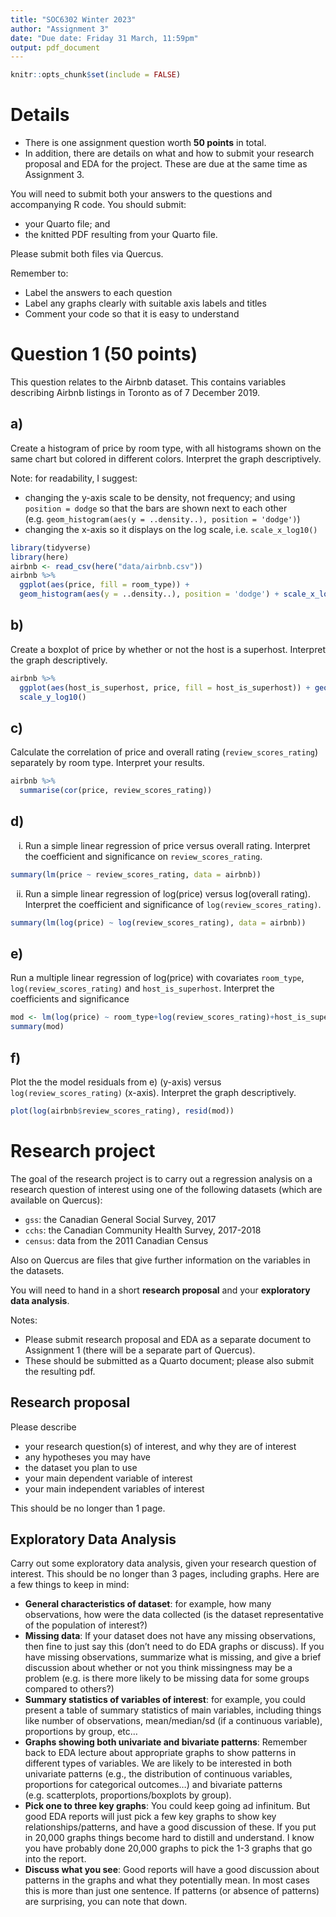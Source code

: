```yaml
---
title: "SOC6302 Winter 2023"
author: "Assignment 3"
date: "Due date: Friday 31 March, 11:59pm"
output: pdf_document
---
```


```r
knitr::opts_chunk$set(include = FALSE)
```

# Details

- There is one assignment question worth **50 points** in total. 
- In addition, there are details on what and how to submit your research proposal and EDA for the project. These are due at the same time as Assignment 3. 

You will need to submit both your answers to the questions and accompanying R code. You should submit:

- your Quarto file; and
- the knitted PDF resulting from your Quarto file. 

Please submit both files via Quercus. 

Remember to:

- Label the answers to each question 
- Label any graphs clearly with suitable axis labels and titles
- Comment your code so that it is easy to understand

\newpage 


# Question 1 (50 points)

This question relates to the Airbnb dataset. This contains variables describing Airbnb listings in Toronto as of 7 December 2019. 

## a) 

Create a histogram of price by room type, with all histograms shown on the same chart but colored in different colors. Interpret the graph descriptively.

Note: for readability, I suggest:

- changing the y-axis scale to be density, not frequency; and using `position = dodge` so that the bars are shown next to each other (e.g. `geom_histogram(aes(y = ..density..), position = 'dodge')`)
- changing the x-axis so it displays on the log scale, i.e. `scale_x_log10()`

```r
library(tidyverse)
library(here)
airbnb <- read_csv(here("data/airbnb.csv"))
airbnb %>% 
  ggplot(aes(price, fill = room_type)) + 
  geom_histogram(aes(y = ..density..), position = 'dodge') + scale_x_log10()
```


## b) 

Create a boxplot of price by whether or not the host is a superhost. Interpret the graph descriptively. 

```r
airbnb %>% 
  ggplot(aes(host_is_superhost, price, fill = host_is_superhost)) + geom_boxplot() + 
  scale_y_log10()
```


## c) 

Calculate the correlation of price and overall rating (`review_scores_rating`) separately by room type. Interpret your results. 

```r
airbnb %>% 
  summarise(cor(price, review_scores_rating))
```


## d) 

i) Run a simple linear regression of price versus overall rating. Interpret the coefficient and significance on `review_scores_rating`.

```r
summary(lm(price ~ review_scores_rating, data = airbnb))
```


ii) Run a simple linear regression of log(price) versus log(overall rating). Interpret the coefficient and significance of `log(review_scores_rating)`.

```r
summary(lm(log(price) ~ log(review_scores_rating), data = airbnb))
```


## e)

Run a multiple linear regression of log(price) with covariates `room_type`, `log(review_scores_rating)` and `host_is_superhost`. 
Interpret the coefficients and significance 

```r
mod <- lm(log(price) ~ room_type+log(review_scores_rating)+host_is_superhost, data = airbnb)
summary(mod)
```


## f)

Plot the the model residuals from e) (y-axis) versus `log(review_scores_rating)` (x-axis). Interpret the graph descriptively. 

```r
plot(log(airbnb$review_scores_rating), resid(mod))
```

\newpage

# Research project

The goal of the research project is to carry out a regression analysis on a research question of interest using one of the following datasets (which are available on Quercus):

- `gss`: the Canadian General Social Survey, 2017
- `cchs`: the Canadian Community Health Survey, 2017-2018
- `census`: data from the 2011 Canadian Census

Also on Quercus are files that give further information on the variables in the datasets. 

You will need to hand in a short **research proposal** and your **exploratory data analysis**.

Notes:

- Please submit research proposal and EDA as a separate document to Assignment 1 (there will be a separate part of Quercus).
- These should be submitted as a Quarto document; please also submit the resulting pdf. 

## Research proposal


Please describe 

- your research question(s) of interest, and why they are of interest
- any hypotheses you may have
- the dataset you plan to use
- your main dependent variable of interest
- your main independent variables of interest

This should be no longer than 1 page. 

## Exploratory Data Analysis

Carry out some exploratory data analysis, given your research question of interest. This should be no longer than 3 pages, including graphs. Here are a few things to keep in mind:

- **General characteristics of dataset**: for example, how many observations, how were the data collected (is the dataset representative of the population of interest?)
- **Missing data**: If your dataset does not have any missing observations, then fine to just say this (don't need to do EDA graphs or discuss). If you have missing observations, summarize what is missing, and give a brief discussion about whether or not you think missingness may be a problem (e.g. is there more likely to be missing data for some groups compared to others?)
- **Summary statistics of variables of interest**: for example, you could present a table of summary statistics of main variables, including things like number of observations, mean/median/sd (if a continuous variable), proportions by group, etc...
- **Graphs showing both univariate and bivariate patterns**: Remember back to EDA lecture about appropriate graphs to show patterns in different types of variables. We are likely to be interested in both univariate patterns (e.g., the distribution of continuous variables, proportions for categorical outcomes...) and bivariate patterns (e.g. scatterplots, proportions/boxplots by group).
- **Pick one to three key graphs**: You could keep going ad infinitum. But good EDA reports will just pick a few key graphs to show key relationships/patterns, and have a good discussion of these. If you put in 20,000 graphs things become hard to distill and understand. I know you have probably done 20,000 graphs to pick the 1-3 graphs that go into the report. 
- **Discuss what you see**: Good reports will have a good discussion about patterns in the graphs and what they potentially mean. In most cases this is more than just one sentence. If patterns (or absence of patterns) are surprising, you can note that down. 



